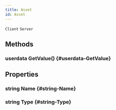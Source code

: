 ```yaml
---
title: Asset
id: Asset
---
```

`Client`
`Server`

## Methods

### userdata GetValue() {#userdata-GetValue}

## Properties

### string Name {#string-Name}

### string Type {#string-Type}

